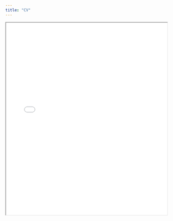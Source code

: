 ```yaml
---
title: "CV"
---
```


::: {#CV}

<iframe width="100%" height="600" src="CV_Public_Shen.pdf"></iframe>

:::
